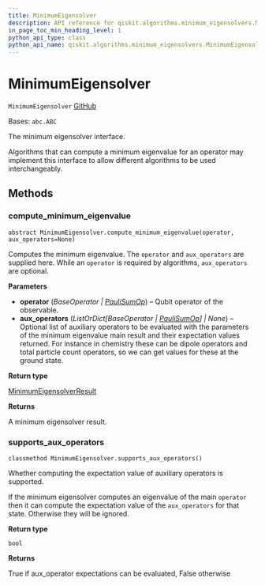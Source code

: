 ```yaml
---
title: MinimumEigensolver
description: API reference for qiskit.algorithms.minimum_eigensolvers.MinimumEigensolver
in_page_toc_min_heading_level: 1
python_api_type: class
python_api_name: qiskit.algorithms.minimum_eigensolvers.MinimumEigensolver
---
```


# MinimumEigensolver

<span id="qiskit.algorithms.minimum_eigensolvers.MinimumEigensolver" />

`MinimumEigensolver` [GitHub](https://github.com/qiskit/qiskit/tree/stable/0.23/qiskit/algorithms/minimum_eigensolvers/minimum_eigensolver.py "view source code")

Bases: `abc.ABC`

The minimum eigensolver interface.

Algorithms that can compute a minimum eigenvalue for an operator may implement this interface to allow different algorithms to be used interchangeably.

## Methods

### compute\_minimum\_eigenvalue

<span id="qiskit.algorithms.minimum_eigensolvers.MinimumEigensolver.compute_minimum_eigenvalue" />

`abstract MinimumEigensolver.compute_minimum_eigenvalue(operator, aux_operators=None)`

Computes the minimum eigenvalue. The `operator` and `aux_operators` are supplied here. While an `operator` is required by algorithms, `aux_operators` are optional.

**Parameters**

*   **operator** (*BaseOperator |* [*PauliSumOp*](qiskit.opflow.primitive_ops.PauliSumOp "qiskit.opflow.primitive_ops.PauliSumOp")) – Qubit operator of the observable.
*   **aux\_operators** (*ListOrDict\[BaseOperator |* [*PauliSumOp*](qiskit.opflow.primitive_ops.PauliSumOp "qiskit.opflow.primitive_ops.PauliSumOp")*] | None*) – Optional list of auxiliary operators to be evaluated with the parameters of the minimum eigenvalue main result and their expectation values returned. For instance in chemistry these can be dipole operators and total particle count operators, so we can get values for these at the ground state.

**Return type**

[MinimumEigensolverResult](qiskit.algorithms.minimum_eigensolvers.MinimumEigensolverResult "qiskit.algorithms.minimum_eigensolvers.MinimumEigensolverResult")

**Returns**

A minimum eigensolver result.

### supports\_aux\_operators

<span id="qiskit.algorithms.minimum_eigensolvers.MinimumEigensolver.supports_aux_operators" />

`classmethod MinimumEigensolver.supports_aux_operators()`

Whether computing the expectation value of auxiliary operators is supported.

If the minimum eigensolver computes an eigenvalue of the main `operator` then it can compute the expectation value of the `aux_operators` for that state. Otherwise they will be ignored.

**Return type**

`bool`

**Returns**

True if aux\_operator expectations can be evaluated, False otherwise

